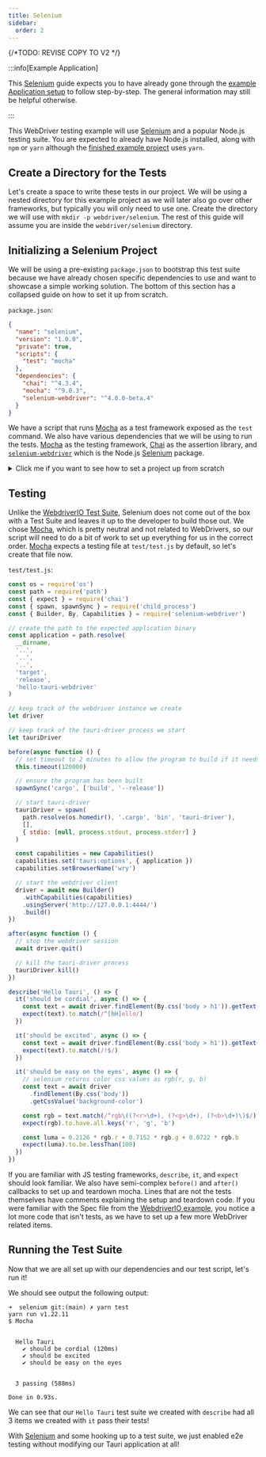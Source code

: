 ```yaml
---
title: Selenium
sidebar:
  order: 2
---
```

{/*TODO: REVISE COPY TO V2 */}



:::info[Example Application]

This [Selenium] guide expects you to have already gone through the [example Application setup] to follow
step-by-step. The general information may still be helpful otherwise.

:::

This WebDriver testing example will use [Selenium] and a popular Node.js testing suite. You are expected to already have
Node.js installed, along with `npm` or `yarn` although the [finished example project] uses `yarn`.

## Create a Directory for the Tests

Let's create a space to write these tests in our project. We will be using a nested directory for
this example project as we will later also go over other frameworks, but typically you will only need to use one. Create
the directory we will use with `mkdir -p webdriver/selenium`. The rest of this guide will assume you are inside the
`webdriver/selenium` directory.

## Initializing a Selenium Project

We will be using a pre-existing `package.json` to bootstrap this test suite because we have already chosen specific
dependencies to use and want to showcase a simple working solution. The bottom of this section has a collapsed
guide on how to set it up from scratch.

`package.json`:

```json
{
  "name": "selenium",
  "version": "1.0.0",
  "private": true,
  "scripts": {
    "test": "mocha"
  },
  "dependencies": {
    "chai": "^4.3.4",
    "mocha": "^9.0.3",
    "selenium-webdriver": "^4.0.0-beta.4"
  }
}
```

We have a script that runs [Mocha] as a test framework exposed as the `test` command. We also have various dependencies
that we will be using to run the tests. [Mocha] as the testing framework, [Chai] as the assertion library, and
[`selenium-webdriver`] which is the Node.js [Selenium] package.

<details>
<summary>Click me if you want to see how to set a project up from scratch</summary>

If you want to install the dependencies from scratch, just run the following command.

<CommandTabs
	npm="npm install mocha chai selenium-webdriver"
	yarn="yarn add mocha chai selenium-webdriver"
/>

I suggest also adding a `"test": "mocha"` item in the `package.json` `"scripts"` key so that running Mocha can be called
simply with

<CommandTabs
	npm="npm test"
	yarn="yarn test"
/>

</details>

## Testing

Unlike the [WebdriverIO Test Suite](webdriverio#config), Selenium does not come out of the box with a Test Suite and
leaves it up to the developer to build those out. We chose [Mocha], which is pretty neutral and not related to WebDrivers, so our script will need to do a bit of work to set up everything for us in the correct order. [Mocha] expects a
testing file at `test/test.js` by default, so let's create that file now.

`test/test.js`:

```js
const os = require('os')
const path = require('path')
const { expect } = require('chai')
const { spawn, spawnSync } = require('child_process')
const { Builder, By, Capabilities } = require('selenium-webdriver')

// create the path to the expected application binary
const application = path.resolve(
  __dirname,
  '..',
  '..',
  '..',
  'target',
  'release',
  'hello-tauri-webdriver'
)

// keep track of the webdriver instance we create
let driver

// keep track of the tauri-driver process we start
let tauriDriver

before(async function () {
  // set timeout to 2 minutes to allow the program to build if it needs to
  this.timeout(120000)

  // ensure the program has been built
  spawnSync('cargo', ['build', '--release'])

  // start tauri-driver
  tauriDriver = spawn(
    path.resolve(os.homedir(), '.cargo', 'bin', 'tauri-driver'),
    [],
    { stdio: [null, process.stdout, process.stderr] }
  )

  const capabilities = new Capabilities()
  capabilities.set('tauri:options', { application })
  capabilities.setBrowserName('wry')

  // start the webdriver client
  driver = await new Builder()
    .withCapabilities(capabilities)
    .usingServer('http://127.0.0.1:4444/')
    .build()
})

after(async function () {
  // stop the webdriver session
  await driver.quit()

  // kill the tauri-driver process
  tauriDriver.kill()
})

describe('Hello Tauri', () => {
  it('should be cordial', async () => {
    const text = await driver.findElement(By.css('body > h1')).getText()
    expect(text).to.match(/^[hH]ello/)
  })

  it('should be excited', async () => {
    const text = await driver.findElement(By.css('body > h1')).getText()
    expect(text).to.match(/!$/)
  })

  it('should be easy on the eyes', async () => {
    // selenium returns color css values as rgb(r, g, b)
    const text = await driver
      .findElement(By.css('body'))
      .getCssValue('background-color')

    const rgb = text.match(/^rgb\((?<r>\d+), (?<g>\d+), (?<b>\d+)\)$/).groups
    expect(rgb).to.have.all.keys('r', 'g', 'b')

    const luma = 0.2126 * rgb.r + 0.7152 * rgb.g + 0.0722 * rgb.b
    expect(luma).to.be.lessThan(100)
  })
})
```

If you are familiar with JS testing frameworks, `describe`, `it`, and `expect` should look familiar. We also have
semi-complex `before()` and `after()` callbacks to set up and teardown mocha. Lines that are not the tests themselves
have comments explaining the setup and teardown code. If you were familiar with the Spec file from the
[WebdriverIO example](webdriverio#spec), you notice a lot more code that isn't tests, as we have to set up a few
more WebDriver related items.

## Running the Test Suite

Now that we are all set up with our dependencies and our test script, let's run it!


<CommandTabs
	npm="npm test"
	yarn="yarn test"
/>

We should see output the following output:

```text
➜  selenium git:(main) ✗ yarn test
yarn run v1.22.11
$ Mocha


  Hello Tauri
    ✔ should be cordial (120ms)
    ✔ should be excited
    ✔ should be easy on the eyes


  3 passing (588ms)

Done in 0.93s.
```

We can see that our `Hello Tauri` test suite we created with `describe` had all 3 items we created with `it` pass their
tests!

With [Selenium] and some hooking up to a test suite, we just enabled e2e testing without modifying our Tauri
application at all!

[selenium]: https://selenium.dev/
[finished example project]: https://github.com/chippers/hello_tauri
[example application setup]: ./setup.md
[mocha]: https://mochajs.org/
[chai]: https://www.chaijs.com/
[`selenium-webdriver`]: https://www.npmjs.com/package/selenium-webdriver
